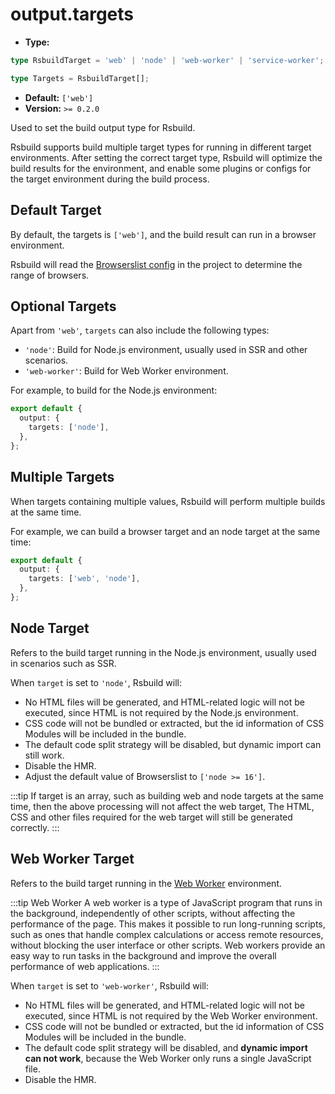# output.targets

- **Type:**

```ts
type RsbuildTarget = 'web' | 'node' | 'web-worker' | 'service-worker';

type Targets = RsbuildTarget[];
```

- **Default:** `['web']`
- **Version:** `>= 0.2.0`

Used to set the build output type for Rsbuild.

Rsbuild supports build multiple target types for running in different target environments. After setting the correct target type, Rsbuild will optimize the build results for the environment, and enable some plugins or configs for the target environment during the build process.

## Default Target

By default, the targets is `['web']`, and the build result can run in a browser environment.

Rsbuild will read the [Browserslist config](https://github.com/browserslist/browserslist) in the project to determine the range of browsers.

## Optional Targets

Apart from `'web'`, `targets` can also include the following types:

- `'node'`: Build for Node.js environment, usually used in SSR and other scenarios.
- `'web-worker'`: Build for Web Worker environment.

For example, to build for the Node.js environment:

```ts
export default {
  output: {
    targets: ['node'],
  },
};
```

## Multiple Targets

When targets containing multiple values, Rsbuild will perform multiple builds at the same time.

For example, we can build a browser target and an node target at the same time:

```ts
export default {
  output: {
    targets: ['web', 'node'],
  },
};
```

## Node Target

Refers to the build target running in the Node.js environment, usually used in scenarios such as SSR.

When `target` is set to `'node'`, Rsbuild will:

- No HTML files will be generated, and HTML-related logic will not be executed, since HTML is not required by the Node.js environment.
- CSS code will not be bundled or extracted, but the id information of CSS Modules will be included in the bundle.
- The default code split strategy will be disabled, but dynamic import can still work.
- Disable the HMR.
- Adjust the default value of Browserslist to `['node >= 16']`.

:::tip
If target is an array, such as building web and node targets at the same time, then the above processing will not affect the web target, The HTML, CSS and other files required for the web target will still be generated correctly.
:::

## Web Worker Target

Refers to the build target running in the [Web Worker](https://developer.mozilla.org/en-US/docs/Web/API/Web_Workers_API) environment.

:::tip Web Worker
A web worker is a type of JavaScript program that runs in the background, independently of other scripts, without affecting the performance of the page. This makes it possible to run long-running scripts, such as ones that handle complex calculations or access remote resources, without blocking the user interface or other scripts. Web workers provide an easy way to run tasks in the background and improve the overall performance of web applications.
:::

When `target` is set to `'web-worker'`, Rsbuild will:

- No HTML files will be generated, and HTML-related logic will not be executed, since HTML is not required by the Web Worker environment.
- CSS code will not be bundled or extracted, but the id information of CSS Modules will be included in the bundle.
- The default code split strategy will be disabled, and **dynamic import can not work**, because the Web Worker only runs a single JavaScript file.
- Disable the HMR.
